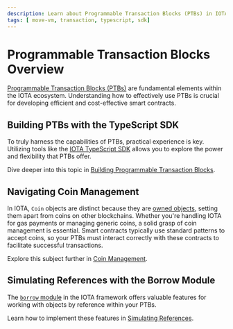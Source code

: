 ```yaml
---
description: Learn about Programmable Transaction Blocks (PTBs) in IOTA and how they enhance smart contract efficiency.
tags: [ move-vm, transaction, typescript, sdk]
---
```

# Programmable Transaction Blocks Overview

[Programmable Transaction Blocks (PTBs)](programmable-transaction-blocks) are fundamental elements within the IOTA ecosystem. Understanding how to effectively use PTBs is crucial for developing efficient and cost-effective smart contracts.

## Building PTBs with the TypeScript SDK

To truly harness the capabilities of PTBs, practical experience is key. Utilizing tools like the [IOTA TypeScript SDK](../../../../ts-sdk/typescript/index.mdx) allows you to explore the power and flexibility that PTBs offer.

Dive deeper into this topic in [Building Programmable Transaction Blocks](building-programmable-transaction-blocks-ts-sdk).

## Navigating Coin Management

In IOTA, `Coin` objects are distinct because they are [owned objects](../../objects/object-ownership/address-owned.mdx), setting them apart from coins on other blockchains. Whether you're handling IOTA for gas payments or managing generic coins, a solid grasp of coin management is essential. Smart contracts typically use standard patterns to accept coins, so your PTBs must interact correctly with these contracts to facilitate successful transactions.

Explore this subject further in [Coin Management](coin-management).

## Simulating References with the Borrow Module

The [`borrow` module](../../../../references/framework/iota/borrow.mdx) in the IOTA framework offers valuable features for working with objects by reference within your PTBs.

Learn how to implement these features in [Simulating References](simulating-references.mdx).
